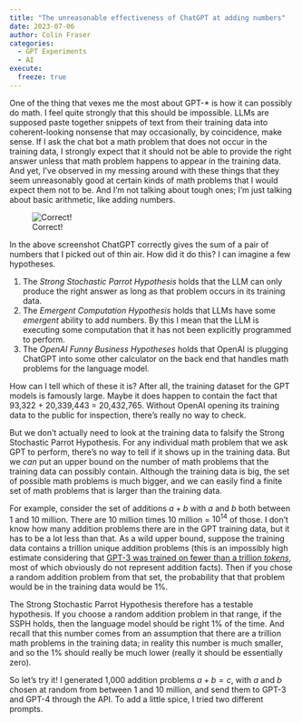 ```yaml
---
title: "The unreasonable effectiveness of ChatGPT at adding numbers"
date: 2023-07-06
author: Colin Fraser
categories:
  - GPT Experiments
  - AI
execute:
  freeze: true
---
```


One of the thing that vexes me the most about GPT-\* is how it can possibly do math. I feel quite strongly that this should be impossible. LLMs are supposed paste together snippets of text from their training data into coherent-looking nonsense that may occasionally, by coincidence, make sense. If I ask the chat bot a math problem that does not occur in the training data, I strongly expect that it should not be able to provide the right answer unless that math problem happens to appear in the training data. And yet, I've observed in my messing around with these things that they seem unreasonably good at certain kinds of math problems that I would expect them not to be. And I'm not talking about tough ones; I'm just talking about basic arithmetic, like adding numbers.

![Correct!](chatgpt_adding.png){fig-alt="ChatGPT correctly adding 93322 and 20339443"}

In the above screenshot ChatGPT correctly gives the sum of a pair of numbers that I picked out of thin air. How did it do this? I can imagine a few hypotheses.

1. The *Strong Stochastic Parrot Hypothesis* holds that the LLM can only produce the right answer as long as that problem occurs in its training data.
2. The *Emergent Computation Hypothesis* holds that LLMs have some *emergent* ability to add numbers. By this I mean that the LLM is executing some computation that it has not been explicitly programmed to perform.
3. The *OpenAI Funny Business Hypotheses* holds that OpenAI is plugging ChatGPT into some other calculator on the back end that handles math problems for the language model.

How can I tell which of these it is? After all, the training dataset for the GPT models is famously large. Maybe it does happen to contain the fact that 93,322 + 20,339,443 = 20,432,765. Without OpenAI opening its training data to the public for inspection, there's really no way to check.

But we don't actually need to look at the training data to falsify the Strong Stochastic Parrot Hypothesis. For any individual math problem that we ask GPT to perform, there's no way to tell if it shows up in the training data. But we _can_ put an upper bound on the number of math problems that the training data can possibly contain. Although the training data is big, the set of possible math problems is much bigger, and we can easily find a finite set of math problems that is larger than the training data.

For example, consider the set of additions $a+b$ with $a$ and $b$ both between 1 and 10 million. There are 10 million times 10 million = $10^{14}$ of those. I don't know how many addition problems there are in the GPT training data, but it has to be a lot less than that. As a wild upper bound, suppose the training data contains a trillion unique addition problems (this is an impossibly high estimate considering that [GPT-3 was trained on fewer than a trillion _tokens_](https://en.wikipedia.org/wiki/GPT-3#GPT-3.5), most of which obviously do not represent addition facts). Then if you chose a random addition problem from that set, the probability that that problem would be in the training data would be 1%.

The Strong Stochastic Parrot Hypothesis therefore has a testable hypothesis. If you choose a random addition problem in that range, if the SSPH holds, then the language model should be right 1% of the time. And recall that this number comes from an assumption that there are a trillion math problems in the training data; in reality this number is much smaller, and so the 1% should really be much lower (really it should be essentially zero).

So let's try it! I generated 1,000 addition problems $a+b=c$, with $a$ and $b$ chosen at random from between 1 and 10 million, and send them to GPT-3 and GPT-4 through the API. To add a little spice, I tried two different prompts.



